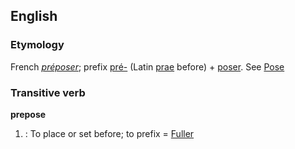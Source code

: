 ==English==
===Etymology===
French ''[[préposer]]''; prefix [[pré-]] (Latin [[prae]] before) + [[poser]]. See [[Pose]]

===Transitive verb===
'''prepose'''
#{{obsolete}}: To place or set before; to prefix = [[Fuller]]
